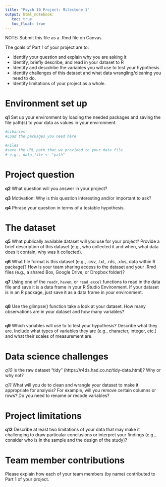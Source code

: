 ```yaml
---
title: "Psych 10 Project: Milestone 1"
output: html_notebook:
   toc: true
   toc_float: true
---
```


NOTE: Submit this file as a .Rmd file on Canvas. 

The goals of Part 1 of your project are to:

* Identify your question and explain why you are asking it
* Identify, briefly describe, and read in your dataset to R
* Identify and descdribe the variables you will use to test your hypothesis.
* Identify challenges of this dataset and what data wrangling/cleaning you need to do. 
* Identify limitations of your project as a whole. 

# Environment set up 

__q1__ Set up your environment by loading the needed packages and saving the file path(s) to your data as values in your environment.
```r
#Libaries
#Load the packages you need here

#Files
#save the URL path that we provided to your data file 
# e.g., data_file <- "path"
```

# Project question

__q2__ What question will you answer in your project? 




__q3__ Motivation: Why is this question interesting and/or important to ask?




__q4__ Phrase your question in terms of a testable hypothesis. 



# The dataset

__q5__ What publically available dataset will you use for your project? Provide a brief description of this dataset (e.g., who collected it and when, what data does it contain, why was it collected). 



__q6__ What file format is this dataset (e.g., .csv, .txt, .rds, .xlxs, data within R package)? How is your team sharing access to the dataset and your .Rmd files (e.g., a shared Box, Google Drive, or Dropbox folder)?



__q7__ Using one of the `readr`, `haven`, or `read_excel` functions to read in the data file and save it is a data frame in your R Studio Environment. If your dataset is in an R package, just save it as a data frame in your environment. 

```r

```

__q8__  Use the glimpse() function take a look at your dataset. How many observations are in your dataset and how many variables? 
```r

```

__q9__ Which variables will use to to test your hypothesis? Describe what they are. Include what types of variables they are (e.g., character, integer, etc.) and what their scales of measurement are. 


# Data science challenges

_q10_ Is the raw dataset "tidy" (https://r4ds.had.co.nz/tidy-data.html)? Why or why not?


_q11_ What will you do to clean and wrangle your dataset to make it appropriate for analysis? For example, will you remove certain columns or rows? Do you need to rename or recode variables? 


# Project limitations

__q12__ Describe at least two limitations of your data that may make it challenging to draw particular conclusions or interpret your findings (e.g., consider who is in the sample and the design of the study)?


# Team member contributions

Please explain how each of your team members (by name) contributed to Part 1 of your project. 








